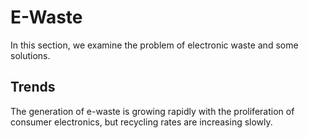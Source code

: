 # E-Waste

In this section, we examine the problem of electronic waste and some solutions.

## Trends
The generation of e-waste is growing rapidly with the proliferation of consumer electronics, but recycling rates are increasing slowly.